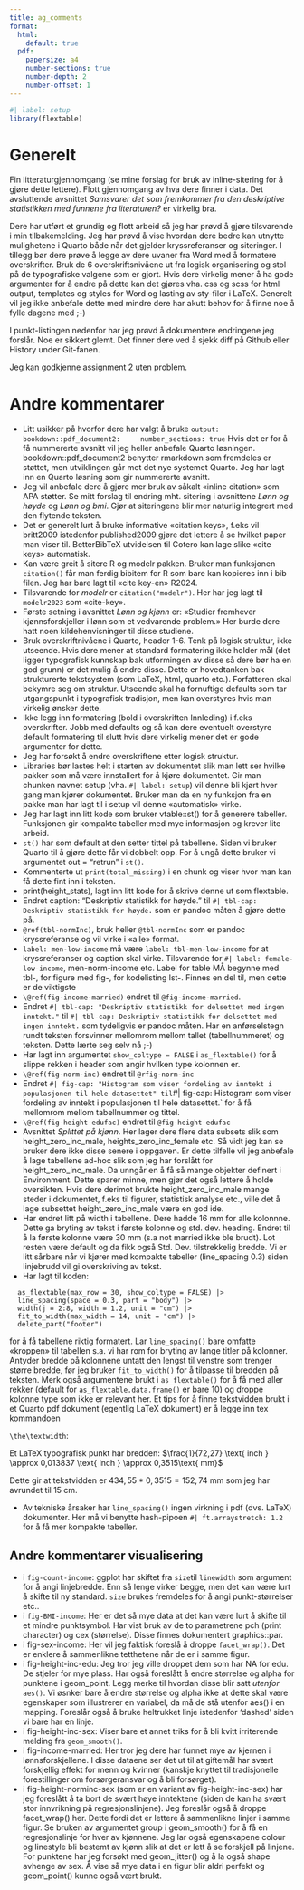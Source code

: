 ```yaml
---
title: ag_comments
format:
  html:
    default: true
  pdf:
    papersize: a4
    number-sections: true
    number-depth: 2
    number-offset: 1
---
```


```r
#| label: setup
library(flextable)
```


# Generelt

Fin litteraturgjennomgang (se mine forslag for bruk av inline-sitering for å gjøre dette lettere). Flott gjennomgang av hva dere finner i data. Det avsluttende avsnittet *Samsvarer det som fremkommer fra den deskriptive statistikken med funnene fra literaturen?* er virkelig bra. 

Dere har utført et grundig og flott arbeid så jeg har prøvd å gjøre tilsvarende i min tilbakemelding. Jeg har prøvd å vise hvordan dere bedre kan utnytte mulighetene i Quarto både når det gjelder kryssreferanser og siteringer. I tillegg bør dere prøve å legge av dere uvaner fra Word med å formatere overskrifter. Bruk de 6 overskriftsnivåene ut fra logisk organisering og stol på de typografiske valgene som er gjort. Hvis dere virkelig mener å ha gode argumenter for å endre på dette kan det gjøres vha. css og scss for html output, templates og styles for Word og lasting av sty-filer i LaTeX. Generelt vil jeg ikke anbefale dette med mindre dere har akutt behov for å finne noe å fylle dagene med ;-)

I punkt-listingen nedenfor har jeg prøvd å dokumentere endringene jeg forslår. Noe er sikkert glemt. Det finner dere ved å sjekk diff på Github eller History under Git-fanen.

Jeg kan godkjenne assignment 2 uten problem.

# Andre kommentarer

-   Litt usikker på hvorfor dere har valgt å bruke `output:    bookdown::pdf_document2:     number_sections: true` Hvis det er for å få nummererte avsnitt vil jeg heller anbefale Quarto løsningen. bookdown::pdf_document2 benytter rmarkdown som fremdeles er støttet, men utviklingen går mot det nye systemet Quarto. Jeg har lagt inn en Quarto løsning som gir nummererte avsnitt.
- Jeg vil anbefale dere å gjøre mer bruk av såkalt «inline citation» som APA støtter. Se mitt forslag til endring mht. sitering i avsnittene *Lønn og høyde* og *Lønn og bmi*. Gjør at siteringene blir mer naturlig integrert med den flytende teksten.
- Det er generelt lurt å bruke informative «citation keys», f.eks vil britt2009 istedenfor published2009 gjøre det lettere å se hvilket paper man viser til. BetterBibTeX utvidelsen til Cotero kan lage slike «cite keys» automatisk.
- Kan være greit å sitere R og modelr pakken. Bruker man funksjonen `citation()` får man ferdig bibitem for R som bare kan kopieres inn i bib filen. Jeg har bare lagt til «cite key-en» R2024. 
- Tilsvarende for *modelr* er `citation("modelr")`. Her har jeg lagt til `modelr2023` som «cite-key».
- Første setning i avsnittet *Lønn og kjønn* er: «Studier fremhever kjønnsforskjeller i lønn som et vedvarende problem.» Her burde dere hatt noen kildehenvisninger til disse studiene.
-   Bruk overskriftnivåene i Quarto, header 1-6. Tenk på logisk struktur, ikke utseende. Hvis dere mener at standard formatering ikke holder mål (det ligger typografisk kunnskap bak utformingen av disse så dere bør ha en god grunn) er det mulig å endre disse. Dette er hovedtanken bak strukturerte tekstsystem (som LaTeX, html, quarto etc.). Forfatteren skal bekymre seg om struktur. Utseende skal ha fornuftige defaults som tar utgangspunkt i typografisk tradisjon, men kan overstyres hvis man virkelig ønsker dette.
-   Ikke legg inn formatering (bold i overskriften Innleding) i f.eks overskrifter. Jobb med defaults og så kan dere eventuelt overstyre default formatering til slutt hvis dere virkelig mener det er gode argumenter for dette.
- Jeg har forsøkt å endre overskriftene etter logisk struktur.
- Libraries bør lastes helt i starten av dokumentet slik man lett ser hvilke pakker som må være innstallert for å kjøre dokumentet. Gir man chunken navnet setup (vha. `#| label: setup`) vil denne bli kjørt hver gang man kjører dokumentet. Bruker man da en ny funksjon fra en pakke man har lagt til i setup vil denne «automatisk» virke.
- Jeg har lagt inn litt kode som bruker vtable::st() for å generere tabeller. Funksjonen gir kompakte tabeller med mye informasjon og krever lite arbeid.
- `st()` har som default at den setter tittel på tabellene. Siden vi bruker Quarto til å gjøre dette får vi dobbelt opp. For å ungå dette bruker vi argumentet out = "retrun" i `st()`.
- Kommenterte ut `print(total_missing)` i en chunk og viser hvor man kan få dette fint inn i teksten.
- print(height_stats), lagt inn litt kode for å skrive denne ut som flextable.
- Endret caption: "Deskriptiv statistikk for høyde." til `#| tbl-cap: Deskriptiv statistikk for høyde.` som er pandoc måten å gjøre dette på.
- `@ref(tbl-normInc)`, bruk heller `@tbl-normInc` som er pandoc kryssreferanse og vil virke i «alle» format.
- `label: men-low-income` må være `label: tbl-men-low-income` for at kryssreferanser og caption skal virke. Tilsvarende for `#| label: female-low-income`, men-norm-income etc. Label for table MÅ begynne med tbl-, for figure med fig-, for kodelisting lst-. Finnes en del til, men dette er de viktigste
- `\@ref(fig-income-married)` endret til `@fig-income-married`.
- Endret `#| tbl-cap: "Deskriptiv statistikk for delsettet med ingen inntekt."` til `#| tbl-cap: Deskriptiv statistikk for delsettet med ingen inntekt.` som tydeligvis er pandoc måten. Har en anførselstegn rundt teksten forsvinner mellomrom mellom tallet (tabellnummeret) og teksten. Dette lærte seg selv nå ;-)
- Har lagt inn argumentet `show_coltype = FALSE` i `as_flextable()` for å slippe rekken i header som angir hvilken type kolonnen er.
- `\@ref(fig-norm-inc)` endret til `@rfig-norm-inc`
- Endret `#| fig-cap: "Histogram som viser fordeling av inntekt i populasjonen til hele datasettet" til `#| fig-cap: Histogram som viser fordeling av inntekt i populasjonen til hele datasettet.` for å få mellomrom mellom tabellnummer og tittel.
- `\@ref(fig-height-edufac)` endret til `@fig-height-edufac` 
- Avsnittet *Splittet på kjønn*. Her lager dere flere data subsets slik som height_zero_inc_male, heights_zero_inc_female etc. Så vidt jeg kan se bruker dere ikke disse senere i oppgaven. Er dette tilfelle vil jeg anbefale å lage tabellene ad-hoc slik som jeg har forslått for height_zero_inc_male. Da unngår en å få så mange objekter definert i Environment. Dette sparer minne, men gjør det også lettere å holde oversikten. Hvis dere derimot brukte height_zero_inc_male mange steder i dokumentet, f.eks til figurer, statistisk analyse etc., ville det å lage subsettet height_zero_inc_male være en god ide.
- Har endret litt på width i tabellene. Dere hadde 16 mm for alle kolonnne. Dette ga bryting av tekst i første kolonne og std. dev. heading. Endret til å la første kolonne være 30 mm (s.a not married ikke ble brudt). Lot resten være default og da fikk også Std. Dev. tilstrekkelig bredde. Vi er litt sårbare når vi kjører med kompakte tabeller (line_spacing 0.3) siden linjebrudd vil gi overskriving av tekst.
- Har lagt til koden:

```{}
  as_flextable(max_row = 30, show_coltype = FALSE) |> 
  line_spacing(space = 0.3, part = "body") |> 
  width(j = 2:8, width = 1.2, unit = "cm") |> 
  fit_to_width(max_width = 14, unit = "cm") |> 
  delete_part("footer")
```

for å få tabellene riktig formatert. Lar `line_spacing()` bare omfatte «kroppen» til tabellen s.a. vi har rom for bryting av lange titler på kolonner. Antyder bredde på kolonnene untatt den lengst til venstre som trenger større bredde, før jeg bruker `fit_to_width()` for å tilpasse til bredden på teksten. Merk også argumentene brukt i `as_flextable()` for å få med aller rekker (default for `as_flextable.data.frame()` er bare 10) og droppe kolonne type som ikke er relevant her. Et tips for å finne tekstvidden brukt i et Quarto pdf dokument (egentlig LaTeX dokument) er å legge inn tex kommandoen 

`\the\textwidth`: \the\textwidth 

Et LaTeX typografisk punkt har bredden: $\frac{1}{72,27} \text{ inch } \approx 0,013837 \text{ inch } \approx 0,3515\text{ mm}$

Dette gir at tekstvidden er $434,55 * 0,3515 = 152,74\text{ mm}$ som jeg har avrundet til 15 cm.

- Av tekniske årsaker har `line_spacing()` ingen virkning i pdf (dvs. LaTeX) dokumenter. Her må vi benytte hash-pipoen `#| ft.arraystretch: 1.2` for å få mer kompakte tabeller.

## Andre kommentarer visualisering

- i `fig-count-income`: ggplot har skiftet fra `size`til `linewidth` som argument for å angi linjebredde. Enn så lenge virker begge, men det kan være lurt å skifte til ny standard. `size` brukes fremdeles for å angi punkt-størrelser etc.. 
- i `fig-BMI-income`: Her er det så mye data at det kan være lurt å skifte til et mindre punktsymbol. Har vist bruk av de to parametrene pch (print character) og cex (størrelse). Disse finnes dokumentert graphics::par.
- i fig-sex-income: Her vil jeg faktisk foreslå å droppe `facet_wrap()`. Det er enklere å sammenlikne tetthetene når de er i samme figur.
- i fig-height-inc-edu: Jeg tror jeg ville droppet dem som har NA for edu. De stjeler for mye plass. Har også foreslått å endre størrelse og alpha for punktene i geom_point. Legg merke til hvordan disse blir satt *utenfor* `aes()`. Vi øsnker bare å endre størrelse og alpha ikke at dette skal være egenskaper som illustrerer en variabel, da må de stå utenfor aes() i en mapping. Foreslår også å bruke heltrukket linje istedenfor 'dashed' siden vi bare har en linje.
- i fig-height-inc-sex: Viser bare et annet triks for å bli kvitt irriterende melding fra `geom_smooth()`.
- i fig-income-married: Her tror jeg dere har funnet mye av kjernen i lønnsforskjellene. I disse dataene ser det ut til at giftemål har svært forskjellig effekt for menn og kvinner (kanskje knyttet til tradisjonelle forestillinger om forsørgeransvar og å bli forsørget).
- i fig-height-norminc-sex (som er en variant av fig-height-inc-sex) har jeg foreslått å ta bort de svært høye inntektene (siden de kan ha svært stor innvrikning på regresjonslinjene). Jeg foreslår også å droppe facet_wrap() her. Dette fordi det er lettere å sammenlikne linjer i samme figur. Se bruken av argumentet group i geom_smooth() for å få en regresjonslinje for hver av kjønnene. Jeg lar også egenskapene colour og linestyle bli bestemt av kjønn slik at det er lett å se forskjell på linjene. For punktene har jeg forsøkt med geom_jitter() og å la også shape avhenge av sex. Å vise så mye data i en figur blir aldri perfekt og geom_point() kunne også vært brukt.
